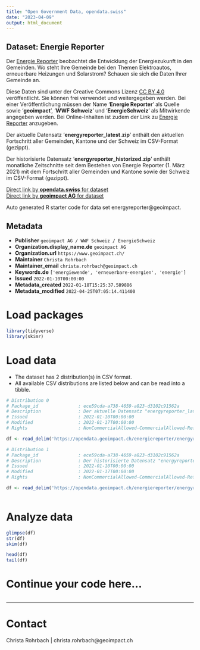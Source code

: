 ```yaml
---
title: "Open Government Data, opendata.swiss"
date: "2023-04-09"
output: html_document
---
```


## Dataset: Energie Reporter

Der [Energie Reporter](https://www.energiereporter.ch) beobachtet die Entwicklung der Energiezukunft in den Gemeinden. Wo steht Ihre Gemeinde bei den Themen Elektroautos, erneuerbare Heizungen und Solarstrom? Schauen sie sich die Daten Ihrer Gemeinde an.

Diese Daten sind unter der Creative Commons Lizenz [CC BY 4.0](https://creativecommons.org/licenses/by/4.0/deed.de) veröffentlicht. Sie können frei verwendet und weitergegeben werden. Bei einer Veröffentlichung müssen der Name '__Energie Reporter__' als Quelle sowie '__geoimpact__', '__WWF Schweiz__' und '__EnergieSchweiz__' als Mitwirkende angegeben werden. Bei Online-Inhalten ist zudem der Link zu [Energie Reporter](https://www.energiereporter.ch) anzugeben.

Der aktuelle Datensatz '__energyreporter_latest.zip__' enthält den aktuellen Fortschritt aller Gemeinden, Kantone und der Schweiz im CSV-Format (gezippt).

Der historisierte Datensatz '__energyreporter_historized.zip__' enthält monatliche Zeitschnitte seit dem Bestehen von Energie Reporter (1. März 2021) mit dem Fortschritt aller Gemeinden und Kantone sowie der Schweiz im CSV-Format (gezippt).

[Direct link by **opendata.swiss** for dataset](https://opendata.swiss/de/dataset/energie-reporter)<br>
[Direct link by **geoimpact AG** for dataset](https://www.energiereporter.ch)

Auto generated R starter code for data set energyreporter@geoimpact.

## Metadata

- **Publisher** `geoimpact AG / WWF Schweiz / EnergieSchweiz`
- **Organization.display_name.de** `geoimpact AG`
- **Organization.url** `https://www.geoimpact.ch/`
- **Maintainer** `Christa Rohrbach`
- **Maintainer_email** `christa.rohrbach@geoimpact.ch`
- **Keywords.de** `['energiewende', 'erneuerbare-energien', 'energie']`
- **Issued** `2022-01-10T00:00:00`
- **Metadata_created** `2022-01-18T15:25:37.589886`
- **Metadata_modified** `2022-04-25T07:05:14.411400`


# Load packages

```r

library(tidyverse)
library(skimr)

```

# Load data

-   The dataset has 2 distribution(s) in CSV format.
-   All available CSV distributions are listed below and can be read into a tibble.

```r

# Distribution 0
# Package_id               : ece59cda-a738-4659-a823-d3102c91562a
# Description              : Der aktuelle Datensatz "energyreporter_latest.zip" enthält den aktuellen Fortschritt aller Gemeinden, Kantone und der Schweiz im CSV-Format (gezippt).
# Issued                   : 2022-01-10T00:00:00
# Modified                 : 2022-01-17T00:00:00
# Rights                   : NonCommercialAllowed-CommercialAllowed-ReferenceRequired

df <- read_delim('https://opendata.geoimpact.ch/energiereporter/energyreporter_latest.zip')

# Distribution 1
# Package_id               : ece59cda-a738-4659-a823-d3102c91562a
# Description              : Der historisierte Datensatz "energyreporter_historized.zip" enthält monatliche Zeitschnitte seit dem Bestehen von Energie Reporter (1. März 2021) mit dem Fortschritt aller Gemeinden und Kantone sowie der Schweiz im CSV-Format (gezippt).
# Issued                   : 2022-01-10T00:00:00
# Modified                 : 2022-01-17T00:00:00
# Rights                   : NonCommercialAllowed-CommercialAllowed-ReferenceRequired

df <- read_delim('https://opendata.geoimpact.ch/energiereporter/energyreporter_historized.zip')



```

# Analyze data

```r

glimpse(df)
str(df)
skim(df)

head(df)
tail(df)

```

# Continue your code here...

```r

```

------------------------------------------------------------------------

# Contact

Christa Rohrbach | christa.rohrbach@geoimpact.ch
